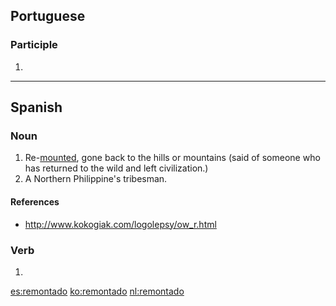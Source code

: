 ==Portuguese==

===Participle===
{{head|pt|past participle}}

# {{past participle of|remontar|lang=pt|nocat=1}}

----

==Spanish==

===Noun===
{{es-noun|m}}

# Re-[[mount]]ed, gone back to the hills or mountains (said of someone who has returned to the wild and left civilization.)
# A Northern Philippine's tribesman.

====References====
* http://www.kokogiak.com/logolepsy/ow_r.html

===Verb===
{{es-past participle|remontad}}

# {{es-verb form of|ending=ar|mood=past participle|gender=m|number=s|remontar}}

[[es:remontado]]
[[ko:remontado]]
[[nl:remontado]]